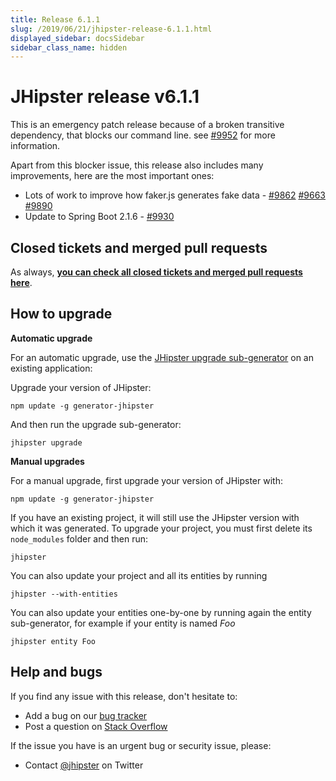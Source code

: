 ```yaml
---
title: Release 6.1.1
slug: /2019/06/21/jhipster-release-6.1.1.html
displayed_sidebar: docsSidebar
sidebar_class_name: hidden
---
```


JHipster release v6.1.1
==================

This is an emergency patch release because of a broken transitive dependency, that blocks our command line. see [#9952](https://github.com/jhipster/generator-jhipster/issues/9952) for more information.

Apart from this blocker issue, this release also includes many improvements, here are the most important ones:

- Lots of work to improve how faker.js generates fake data  - [#9862](https://github.com/jhipster/generator-jhipster/pull/9862) [#9663](https://github.com/jhipster/generator-jhipster/pull/9663) [#9890](https://github.com/jhipster/generator-jhipster/pull/9890)
- Update to Spring Boot 2.1.6 - [#9930](https://github.com/jhipster/generator-jhipster/pull/9930)

Closed tickets and merged pull requests
------------
As always, __[you can check all closed tickets and merged pull requests here](https://github.com/jhipster/generator-jhipster/issues?q=milestone%3A6.1.1+is%3Aclosed)__.

How to upgrade
------------

**Automatic upgrade**

For an automatic upgrade, use the [JHipster upgrade sub-generator](/upgrading-an-application/) on an existing application:

Upgrade your version of JHipster:

```
npm update -g generator-jhipster
```

And then run the upgrade sub-generator:

```
jhipster upgrade
```

**Manual upgrades**

For a manual upgrade, first upgrade your version of JHipster with:

```
npm update -g generator-jhipster
```

If you have an existing project, it will still use the JHipster version with which it was generated.
To upgrade your project, you must first delete its `node_modules` folder and then run:

```
jhipster
```

You can also update your project and all its entities by running

```
jhipster --with-entities
```

You can also update your entities one-by-one by running again the entity sub-generator, for example if your entity is named _Foo_

```
jhipster entity Foo
```

Help and bugs
--------------

If you find any issue with this release, don't hesitate to:

- Add a bug on our [bug tracker](https://github.com/jhipster/generator-jhipster/issues?state=open)
- Post a question on [Stack Overflow](http://stackoverflow.com/tags/jhipster/info)

If the issue you have is an urgent bug or security issue, please:

- Contact [@jhipster](https://twitter.com/jhipster) on Twitter
